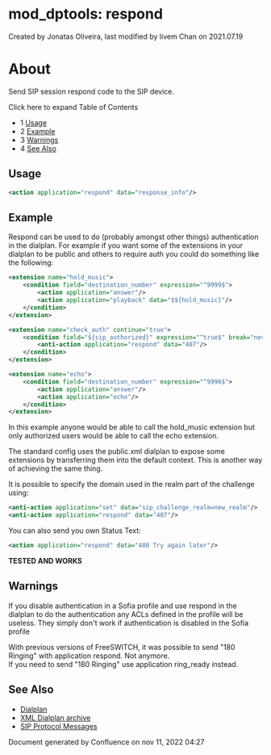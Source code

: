 
# mod_dptools: respond 

 Created by  Jonatas Oliveira, last modified by  livem Chan on 2021.07.19

# About

Send SIP session respond code to the SIP device.

Click here to expand Table of Contents

* 1 [Usage](#usage)
* 2 [Example](#example)
* 3 [Warnings](#warnings)
* 4 [See Also](#see-also)

## Usage

```xml
<action application="respond" data="response_info"/>
```

## Example

Respond can be used to do (probably amongst other things) authentication in the dialplan. For example if you want some of the extensions in your dialplan to be public and others to require auth you could do something like the following:

```xml
<extension name="hold_music">
	<condition field="destination_number" expression="^9999$">
		<action application="answer"/>
		<action application="playback" data="$${hold_music}"/>
	</condition>
</extension>

<extension name="check_auth" continue="true"> 
	<condition field="${sip_authorized}" expression="^true$" break="never"> 
		<anti-action application="respond" data="407"/> 
	</condition> 
</extension>

<extension name="echo">
	<condition field="destination_number" expression="^9996$">
		<action application="answer"/>
		<action application="echo"/>
	</condition>
</extension>
```

In this example anyone would be able to call the hold\_music extension but only authorized users would be able to call the echo extension.

The standard config uses the public.xml dialplan to expose some extensions by transferring them into the default context. This is another way of achieving the same thing.

It is possible to specify the domain used in the realm part of the challenge using:

```xml
<anti-action application="set" data="sip_challenge_realm=new_realm"/> 
<anti-action application="respond" data="407"/>
```

You can also send you own Status Text:

```xml
<action application="respond" data="480 Try again later"/>
```

**TESTED AND WORKS**

## Warnings

If you disable authentication in a Sofia profile and use respond in the dialplan to do the authentication any ACLs defined in the profile will be useless. They simply don't work if authentication is disabled in the Sofia profile

With previous versions of FreeSWITCH, it was possible to send "180 Ringing" with application respond. Not anymore.  
If you need to send "180 Ringing" use application ring\_ready instead.

## See Also

* [Dialplan](../../Dialplan/index.mdx#0-about)
* [XML Dialplan archive](../../Dialplan/XML-Dialplan-archive_6586601.mdx#why)
* [SIP Protocol Messages](../../Troubleshooting-Debugging/SIP-Protocol-Messages_1048971.mdx#about)

  
Document generated by Confluence on nov 11, 2022 04:27

